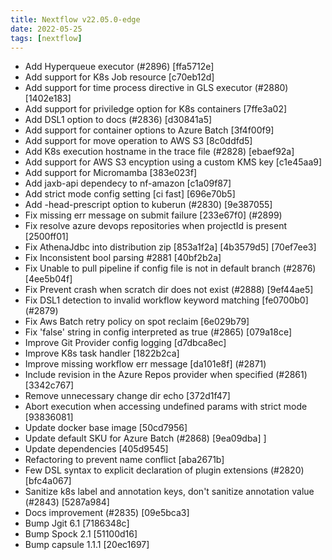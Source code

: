 ```yaml
---
title: Nextflow v22.05.0-edge
date: 2022-05-25
tags: [nextflow]
---
```


- Add Hyperqueue executor (#2896) [ffa5712e] <Henrik Nortamo>
- Add support for K8s Job resource [c70eb12d] <xhejtman>
- Add support for time process directive in GLS executor (#2880) [1402e183] <Florian De Temmerman>
- Add support for priviledge option for K8s containers [7ffe3a02]
- Add DSL1 option to docs (#2836) [d30841a5] <Jose Espinosa-Carrasco>
- Add support for container options to Azure Batch [3f4f00f9] 
- Add support for move operation to AWS S3 [8c0ddfd5] 
- Add K8s execution hostname in the trace file (#2828) [ebaef92a] <Fabian Lehmann>
- Add support for AWS S3 encyption using a custom KMS key [c1e45aa9] <Paolo Di Tommaso>
- Add support for Micromamba [383e023f]
- Add jaxb-api dependecy to nf-amazon [c1a09f87]
- Add strict mode config setting [ci fast] [696e70b5]
- Add -head-prescript option to kuberun (#2830) [9e387055] 
- Fix missing err message on submit failure [233e67f0] (#2899)
- Fix resolve azure devops repositories when projectId is present [2500ff01] <Jorge Aguilera>
- Fix AthenaJdbc into distribution zip [853a1f2a] [4b3579d5] [70ef7ee3] <Jorge Aguilera>
- Fix Inconsistent bool parsing #2881 [40bf2b2a]
- Fix  Unable to pull pipeline if config file is not in default branch (#2876) [4ee5b04f] <Jorge Aguilera>
- Fix Prevent crash when scratch dir does not exist (#2888) [9ef44ae5] <Fabian Lehmann>
- Fix DSL1 detection to invalid workflow keyword matching [fe0700b0] (#2879)  <Jose Espinosa-Carrasco>
- Fix Aws Batch retry policy on spot reclaim [6e029b79]
- Fix 'false' string in config interpreted as true (#2865) [079a18ce] <Fabian Lehmann>
- Improve Git Provider config logging [d7dbca8ec]
- Improve K8s task handler [1822b2ca]
- Improve missing workflow err message [da101e8f] (#2871)
- Include revision in the Azure Repos provider when specified (#2861) [3342c767] <Jorge Aguilera>
- Remove unnecessary change dir echo [372d1f47]
- Abort execution when accessing undefined params with strict mode [93836081]
- Update docker base image [50cd7956]
- Update default SKU for Azure Batch (#2868) [9ea09dba] <Abhinav Sharma>]
- Update dependencies [405d9545]
- Refactoring to prevent name conflict [aba2671b]
- Few DSL syntax to explicit declaration of plugin extensions (#2820) [bfc4a067] <Jorge Aguilera>
- Sanitize k8s label and annotation keys, don't sanitize annotation value (#2843) [5287a984] <Ben Sherman>
- Docs improvement (#2835) [09e5bca3] <Ben Sherman>
- Bump Jgit 6.1 [7186348c]
- Bump Spock 2.1 [51100d16]
- Bump capsule 1.1.1 [20ec1697]
